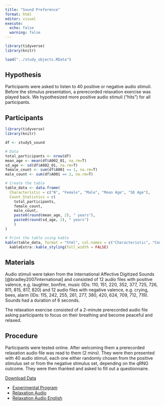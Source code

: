 ```yaml
---
title: "Sound Preference"
format: html
editor: visual
execute: 
  echo: false
  warning: false
---
```


```r
library(tidyverse)
library(knitr)

load("../study_objects.RData")
```

## Hypothesis

Participants were asked to listen to 40 positive or negative audio stimuli. Before the stimulus presentation, a prerecorded relaxation exercise was played back. We hypothesized more positive audio stimuli ("hits") for all participants.

## Participants

```r
library(tidyverse)
library(knitr)

df <- study5_sound

# Data
total_participants <- nrow(df)
mean_age <- mean(df$A002_01, na.rm=T)
sd_age <- sd(df$A002_01, na.rm=T)
female_count <- sum(df$A001 == 1, na.rm=T)
male_count <- sum(df$A001 == 2, na.rm=T)

# Create the table
table_data <- data.frame(
  Characteristic = c("N", "Female", "Male", "Mean Age", "SD Age"),
  Count_Statistics = c(
    total_participants,
    female_count,
    male_count,
    paste0(round(mean_age, 2), " years"),
    paste0(round(sd_age, 2), " years")
    )
)

# Print the table using kable
kable(table_data, format = "html", col.names = c("Characteristic", "Count/Statistic")) %>%
  kableExtra::kable_styling(full_width = FALSE)

```

## Materials

Audio stimuli were taken from the International Affective Digitized Sounds [@bradley2007international] and consisted of 12 audio files with positive valence, e.g. laughter, bonfire, music (IDs: 110, 151, 220, 352, 377, 725, 726, 811, 815, 817, 820) and 12 audio files with negative valence, e.g. crying, bees, alarm (IDs: 115, 242, 255, 261, 277, 380, 420, 624, 709, 712, 719). Sounds had a duration of 6 seconds.

The relaxation exercise consisted of a 2-minute prerecorded audio file asking participants to focus on their breathing and become peaceful and relaxed.

## Procedure

Participants were tested online. After welcoming them a prerecorded relaxation audio file was read to them (2 mins). They were then presented with 40 audio stimuli, each one either randomly chosen from the positive stimulus set or from the negative stimulus set, depending on the qRNG outcome. They were then thanked and asked to fill out a questionnaire.

::: {.callout-tip title="Data" collapse="true"}
[Download Data](../data/sound.csv)
:::

::: {.callout-note title="Resources" collapse="true"}
-   [Experimental Program](https://osf.io/bznp9)
-   [Relaxation Audio](https://osf.io/9gnds)
-   [Relaxation Audio English](https://osf.io/pbzrv)
:::
